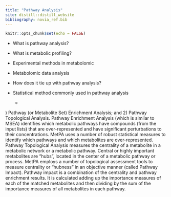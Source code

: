 ```yaml
---
title: "Pathway Analysis"
site: distill::distill_website
bibliography: novia_ref.bib
---
```


```r
knitr::opts_chunk$set(echo = FALSE)

```

* What is pathway analysis? 

* What is metabolic profiling?

* Experimental methods in metabolomic

* Metabolomic data analysis

* How does it tie up with pathway analysis? 

* Statistical method commonly used in pathway analysis
  
  - 



) Pathway (or Metabolite Set) Enrichment Analysis; and 2) Pathway Topological Analysis. Pathway Enrichment Analysis (which is similar to MSEA) identifies which metabolic pathways have compounds (from the input lists) that are over-represented and have significant perturbations to their concentrations. MetPA uses a number of robust statistical measures to identify which pathways and which metabolites are over-represented. Pathway Topological Analysis measures the centrality of a metabolite in a metabolic network or a metabolic pathway. Central or highly important metabolites are “hubs”, located in the center of a metabolic pathway or process. MetPA employs a number of topological assessment tools to measure centrality or “hubness” in an objective manner (called Pathway Impact). Pathway impact is a combination of the centrality and pathway enrichment results. It is calculated adding up the importance measures of each of the matched metabolites and then dividing by the sum of the importance measures of all metabolites in each pathway.
